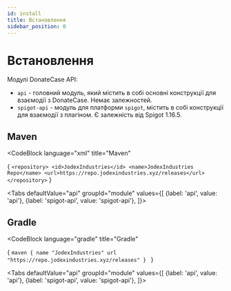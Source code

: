 ```yaml
---
id: install
title: Встановлення
sidebar_position: 0
---
```



# Встановлення 

Модулі DonateCase API:
- `api` - головний модуль, який містить в собі основні конструкції для взаємодії з DonateCase. Немає залежностей.
- `spigot-api` - модуль для платформи `spigot`, містить в собі конструкції для взаємодії з плагіном. Є залежність від Spigot 1.16.5.

## Maven
<CodeBlock
        language="xml"
        title="Maven"
>
{
`<repository>
    <id>JodexIndustries</id>
    <name>JodexIndustries Repo</name>
    <url>https://repo.jodexindustries.xyz/releases</url>
</repository>`
}
</CodeBlock>

<Tabs
  defaultValue="api"
  groupId="module"
  values={[
    {label: 'api', value: 'api'},
    {label: 'spigot-api', value: 'spigot-api'},
  ]}>
  <TabItem value="api">
<FetchVersion type="maven" artifactId="api" />
  </TabItem>
  <TabItem value="spigot-api">
  <FetchVersion type="maven" artifactId="spigot-api" />
  </TabItem>
</Tabs>


## Gradle
<CodeBlock
        language="gradle"
        title="Gradle"
>
{
`maven {
    name "JodexIndustries"
    url "https://repo.jodexindustries.xyz/releases"
}
`
}
</CodeBlock>

<Tabs
  defaultValue="api"
  groupId="module"
  values={[
    {label: 'api', value: 'api'},
    {label: 'spigot-api', value: 'spigot-api'},
  ]}>
  <TabItem value="api">
<FetchVersion type="gradle" artifactId="api" />
  </TabItem>
  <TabItem value="spigot-api">
  <FetchVersion type="gradle" artifactId="spigot-api" />
  </TabItem>
</Tabs>
